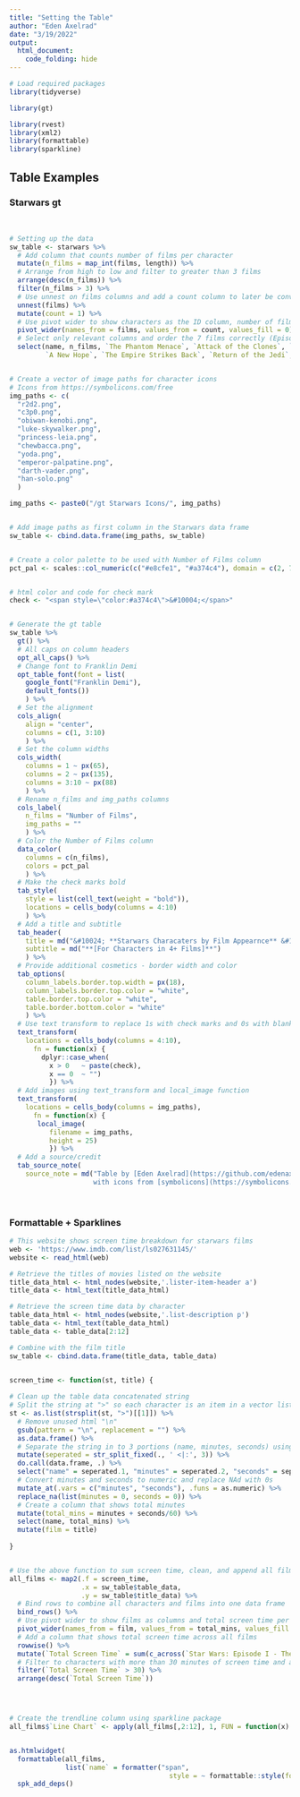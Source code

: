 ```yaml
---
title: "Setting the Table"
author: "Eden Axelrad"
date: "3/19/2022"
output: 
  html_document:
    code_folding: hide
---
```


```r

# Load required packages
library(tidyverse)

library(gt)

library(rvest)
library(xml2)
library(formattable)
library(sparkline)

```

## Table Examples {.tabset .tabset-pills}

### Starwars gt

<br>

```r

# Setting up the data
sw_table <- starwars %>%
  # Add column that counts number of films per character 
  mutate(n_films = map_int(films, length)) %>%
  # Arrange from high to low and filter to greater than 3 films
  arrange(desc(n_films)) %>%
  filter(n_films > 3) %>%
  # Use unnest on films columns and add a count column to later be converted to a check mark
  unnest(films) %>%
  mutate(count = 1) %>%
  # Use pivot wider to show characters as the ID column, number of films,and all 7 films 
  pivot_wider(names_from = films, values_from = count, values_fill = 0) %>%
  # Select only relevant columns and order the 7 films correctly (Episode I to VII)
  select(name, n_films, `The Phantom Menace`, `Attack of the Clones`, `Revenge of the Sith`, 
         `A New Hope`, `The Empire Strikes Back`, `Return of the Jedi`, `The Force Awakens`) 


# Create a vector of image paths for character icons 
# Icons from https://symbolicons.com/free
img_paths <- c(
  "r2d2.png", 
  "c3p0.png",
  "obiwan-kenobi.png",
  "luke-skywalker.png",
  "princess-leia.png",
  "chewbacca.png", 
  "yoda.png",
  "emperor-palpatine.png",
  "darth-vader.png",
  "han-solo.png"
  )

img_paths <- paste0("/gt Starwars Icons/", img_paths)


# Add image paths as first column in the Starwars data frame 
sw_table <- cbind.data.frame(img_paths, sw_table)


# Create a color palette to be used with Number of Films column
pct_pal <- scales::col_numeric(c("#e8cfe1", "#a374c4"), domain = c(2, 7), alpha = 0.5)


# html color and code for check mark
check <- "<span style=\"color:#a374c4\">&#10004;</span>"


# Generate the gt table
sw_table %>% 
  gt() %>%
  # All caps on column headers
  opt_all_caps() %>% 
  # Change font to Franklin Demi 
  opt_table_font(font = list(
    google_font("Franklin Demi"), 
    default_fonts())
    ) %>%
  # Set the alignment 
  cols_align(
    align = "center",
    columns = c(1, 3:10)
    ) %>%
  # Set the column widths
  cols_width(
    columns = 1 ~ px(65),
    columns = 2 ~ px(135),
    columns = 3:10 ~ px(88)
    ) %>%
  # Rename n_films and img_paths columns
  cols_label(
    n_films = "Number of Films",
    img_paths = ""
    ) %>% 
  # Color the Number of Films column
  data_color(
    columns = c(n_films),
    colors = pct_pal
    ) %>%
  # Make the check marks bold
  tab_style(
    style = list(cell_text(weight = "bold")),
    locations = cells_body(columns = 4:10)
    ) %>%
  # Add a title and subtitle
  tab_header(
    title = md("&#10024; **Starwars Characaters by Film Appearnce** &#10024;"),
    subtitle = md("**[For Characters in 4+ Films]**")
    ) %>%
  # Provide additional cosmetics - border width and color
  tab_options(
    column_labels.border.top.width = px(18),
    column_labels.border.top.color = "white",
    table.border.top.color = "white",
    table.border.bottom.color = "white"
    ) %>%
  # Use text transform to replace 1s with check marks and 0s with blanks
  text_transform(
    locations = cells_body(columns = 4:10),
      fn = function(x) {
        dplyr::case_when(
          x > 0   ~ paste(check),
          x == 0  ~ "")
          }) %>%
  # Add images using text_transform and local_image function
  text_transform(
    locations = cells_body(columns = img_paths),
      fn = function(x) {
       local_image(
          filename = img_paths,
          height = 25)
          }) %>%
  # Add a source/credit
  tab_source_note(
    source_note = md("Table by [Eden Axelrad](https://github.com/edenaxe) 
                     with icons from [symbolicons](https://symbolicons.com/free)"))

```

<br>

### Formattable + Sparklines

```r

# This website shows screen time breakdown for starwars films
web <- 'https://www.imdb.com/list/ls027631145/'
website <- read_html(web)

# Retrieve the titles of movies listed on the website
title_data_html <- html_nodes(website,'.lister-item-header a')
title_data <- html_text(title_data_html)

# Retrieve the screen time data by character
table_data_html <- html_nodes(website,'.list-description p')
table_data <- html_text(table_data_html)
table_data <- table_data[2:12]

# Combine with the film title 
sw_table <- cbind.data.frame(title_data, table_data)


screen_time <- function(st, title) {
  
# Clean up the table data concatenated string
# Split the string at ">" so each character is an item in a vector list
st <- as.list(strsplit(st, ">")[[1]]) %>%
  # Remove unused html "\n" 
  gsub(pattern = "\n", replacement = "") %>%
  as.data.frame() %>%
  # Separate the string in to 3 portions (name, minutes, seconds) using "<" and ":" as separators 
  mutate(seperated = str_split_fixed(., ' <|:', 3)) %>%
  do.call(data.frame, .) %>%
  select("name" = seperated.1, "minutes" = seperated.2, "seconds" = seperated.3) %>%
  # Convert minutes and seconds to numeric and replace NAd with 0s 
  mutate_at(.vars = c("minutes", "seconds"), .funs = as.numeric) %>%
  replace_na(list(minutes = 0, seconds = 0)) %>%
  # Create a column that shows total minutes
  mutate(total_mins = minutes + seconds/60) %>%
  select(name, total_mins) %>%
  mutate(film = title)
  
}


# Use the above function to sum screen time, clean, and append all films
all_films <- map2(.f = screen_time, 
                  .x = sw_table$table_data, 
                  .y = sw_table$title_data) %>%
  # Bind rows to combine all characters and films into one data frame
  bind_rows() %>%
  # Use pivot wider to show films as columns and total screen time per film as the value
  pivot_wider(names_from = film, values_from = total_mins, values_fill = 0) %>%
  # Add a column that shows total screen time across all films
  rowwise() %>%
  mutate(`Total Screen Time` = sum(c_across(`Star Wars: Episode I - The Phantom Menace`:`Solo: A Star Wars Story`))) %>%
  # Filter to characters with more than 30 minutes of screen time and arrange in descending order
  filter(`Total Screen Time` > 30) %>%
  arrange(desc(`Total Screen Time`))




# Create the trendline column using sparkline package
all_films$`Line Chart` <- apply(all_films[,2:12], 1, FUN = function(x) spk_chr(as.numeric(x), type = "line"))


as.htmlwidget(
  formattable(all_films,
              list(`name` = formatter("span", 
                                        style = ~ formattable::style(font.weight = "bold")))))  %>%
  spk_add_deps()

```

